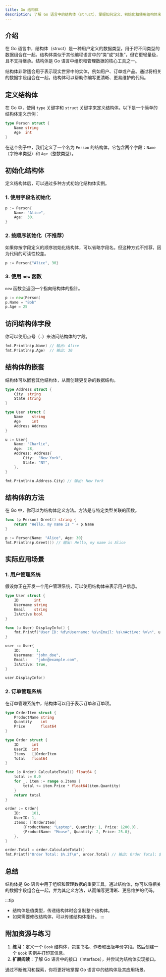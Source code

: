 ```yaml
---
title: Go 结构体
description: 了解 Go 语言中的结构体（struct），掌握如何定义、初始化和使用结构体来组织和管理数据。
---
```


## 介绍

在 Go 语言中，结构体（struct）是一种用户定义的数据类型，用于将不同类型的数据组合在一起。结构体类似于其他编程语言中的“类”或“对象”，但它更轻量级，且不支持继承。结构体是 Go 语言中组织和管理数据的核心工具之一。

结构体非常适合用于表示现实世界中的实体，例如用户、订单或产品。通过将相关的数据字段组合在一起，结构体可以帮助你编写更清晰、更易维护的代码。

## 定义结构体

在 Go 中，使用 `type` 关键字和 `struct` 关键字来定义结构体。以下是一个简单的结构体定义示例：

```go
type Person struct {
    Name string
    Age  int
}
```

在这个例子中，我们定义了一个名为 `Person` 的结构体，它包含两个字段：`Name`（字符串类型）和 `Age`（整数类型）。

## 初始化结构体

定义结构体后，可以通过多种方式初始化结构体实例。

### 1. 使用字段名初始化

```go
p := Person{
    Name: "Alice",
    Age:  30,
}
```

### 2. 按顺序初始化（不推荐）

如果你按字段定义的顺序初始化结构体，可以省略字段名。但这种方式不推荐，因为代码的可读性较差。

```go
p := Person{"Alice", 30}
```

### 3. 使用 `new` 函数

`new` 函数会返回一个指向结构体的指针。

```go
p := new(Person)
p.Name = "Bob"
p.Age = 25
```

## 访问结构体字段

你可以使用点号（`.`）来访问结构体的字段。

```go
fmt.Println(p.Name) // 输出: Alice
fmt.Println(p.Age)  // 输出: 30
```

## 结构体的嵌套

结构体可以嵌套其他结构体，从而创建更复杂的数据结构。

```go
type Address struct {
    City  string
    State string
}

type User struct {
    Name    string
    Age     int
    Address Address
}

u := User{
    Name: "Charlie",
    Age:  28,
    Address: Address{
        City:  "New York",
        State: "NY",
    },
}

fmt.Println(u.Address.City) // 输出: New York
```

## 结构体的方法

在 Go 中，你可以为结构体定义方法。方法是与特定类型关联的函数。

```go
func (p Person) Greet() string {
    return "Hello, my name is " + p.Name
}

p := Person{Name: "Alice", Age: 30}
fmt.Println(p.Greet()) // 输出: Hello, my name is Alice
```

## 实际应用场景

### 1. 用户管理系统

假设你正在开发一个用户管理系统，可以使用结构体来表示用户信息。

```go
type User struct {
    ID       int
    Username string
    Email    string
    IsActive bool
}

func (u User) DisplayInfo() {
    fmt.Printf("User ID: %d\nUsername: %s\nEmail: %s\nActive: %v\n", u.ID, u.Username, u.Email, u.IsActive)
}

user := User{
    ID:       1,
    Username: "john_doe",
    Email:    "john@example.com",
    IsActive: true,
}

user.DisplayInfo()
```

### 2. 订单管理系统

在订单管理系统中，结构体可以用于表示订单和订单项。

```go
type OrderItem struct {
    ProductName string
    Quantity    int
    Price       float64
}

type Order struct {
    ID      int
    UserID  int
    Items   []OrderItem
    Total   float64
}

func (o Order) CalculateTotal() float64 {
    total := 0.0
    for _, item := range o.Items {
        total += item.Price * float64(item.Quantity)
    }
    return total
}

order := Order{
    ID:     101,
    UserID: 1,
    Items: []OrderItem{
        {ProductName: "Laptop", Quantity: 1, Price: 1200.0},
        {ProductName: "Mouse", Quantity: 2, Price: 25.0},
    },
}

order.Total = order.CalculateTotal()
fmt.Printf("Order Total: $%.2f\n", order.Total) // 输出: Order Total: $1250.00
```

## 总结

结构体是 Go 语言中用于组织和管理数据的重要工具。通过结构体，你可以将相关的数据字段组合在一起，并为其定义方法，从而编写更清晰、更易维护的代码。

:::tip
- 结构体是值类型，传递结构体时会复制整个结构体。
- 如果需要修改结构体，可以传递结构体指针。
:::

## 附加资源与练习

1. **练习**：定义一个 `Book` 结构体，包含书名、作者和出版年份字段。然后创建一个 `Book` 实例并打印其信息。
2. **扩展阅读**：了解 Go 语言中的接口（interface），并尝试为结构体实现接口。

通过不断练习和探索，你将更好地掌握 Go 语言中的结构体及其应用场景。